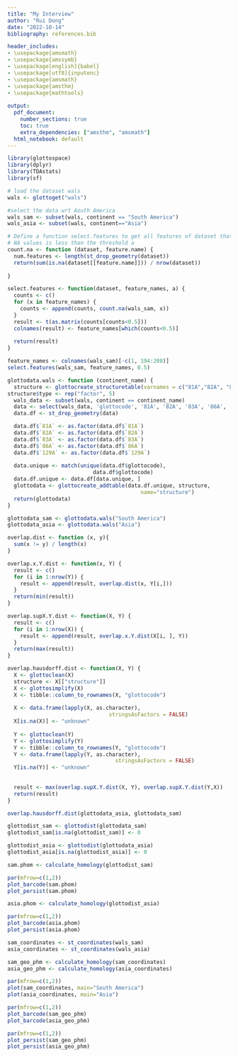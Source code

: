 ```yaml
---
title: "My Interview"
author: "Rui Dong"
date: "2022-10-14"
bibliography: references.bib

header_includes:
- \usepackage{amsmath}
- \usepackage{amssymb}
- \usepackage[english]{babel}
- \usepackage[utf8]{inputenc}
- \usepackage{amsmath}
- \usepackage{amsthm}
- \usepackage{mathtools}
  
output:
  pdf_document:
    number_sections: true
    toc: true
    extra_dependencies: ["amsthm", "amsmath"]
  html_notebook: default
---
```


```{=latex}
\theoremstyle{definition}
\newtheorem{thm}{Theorem}[section]

\theoremstyle{definition}
\newtheorem{defn}{Definition}[section]

\theoremstyle{definition}
\newtheorem{example}{Example}[section]

\newcommand{\se}{\textrm{SE}}
\newcommand{\rse}{\textrm{RSE}}
\newcommand{\tss}{\textrm{TSS}}
\newcommand{\rss}{\textrm{RSS}}
```

```{=latex}
\section{How I can contribute to the SAPPHIRE project}
```


```{=latex}
\subsection{Update the \texttt{glottodist} with different metrics other than Gower's distance}
We can implement other kinds of metrics like listed in \cite{Boriah2008SimilarityMF},
Take Eskin's distance as an example:
$$
S_k(X_k, Y_k)
=
\begin{cases}
1 &\text{if } X_k=Y_k\\
\frac{n_k^2}{n_k^2+2} &\text{otherwise}
\end{cases}
$$
```

```{=latex}
\subsection{The Hausdorff distance of two datasets}
The \textbf{Hausdorff distance} is a qunatity to measure the distance between two subsets of a metric space.
\begin{defn}[Hausdorff distance]
Let $X$ and $Y$ be two subsets of a metric space $(M, d)$.
The Hausdorff distance $d_H(X, Y)$ is given by
$$
d_H(X, Y)
=
\max\left\{\sup_{x\in X}d(x, Y), \sup_{y\in Y}d(X, y)\right\},
$$
where $d(x, Y):= \inf_{y\in Y}d(x,y)$.
\end{defn}

More than that, 
we can take the \textbf{Gromov-Hausdorff distance}, 
which measures the difference between two different datasets,
into account.
```


```{=latex}
\subsection{Topological data analysis (TDA)}
Using topological data analysis methods to analyze the \texttt{glottodata}  
\begin{itemize}
\item Linguistic data analysis: \cite{MR3767893}, \cite{MR4368966}
\item Spatial data: \cite{MR4433804}
\end{itemize}
```

```{=latex}
\subsection{Spectral graph theory methods}
Construct a graph from the \texttt{glottodata} and analyse the graph, for example, analyse the spectrum of the Laplacian operator of the graph or apply heat kernel analysis methods \cite{MR4322668} to analyse the \texttt{ glottodata}.
```

```{=latex}
\section{Some codes}
```


```{=latex}
\subsection{Load the \texttt{wals} datasets}
```

```r
library(glottospace)
library(dplyr)
library(TDAstats)
library(sf)
```

```r
# load the dataset wals
wals <- glottoget("wals")
```

```r
#select the data wrt Aouth America 
wals_sam <- subset(wals, continent == "South America")
wals_asia <- subset(wals, continent=="Asia")
```

```r
# Define a function select.features to get all features of dataset that the percentage of 
# NA values is less than the threshold a
count.na <- function (dataset, feature.name) {
  num.features <- length(st_drop_geometry(dataset))
  return(sum(is.na(dataset[[feature.name]])) / nrow(dataset))
  
}

select.features <- function(dataset, feature_names, a) {
  counts <- c()
  for (x in feature_names) {
    counts <- append(counts, count.na(wals_sam, x))
  }
  result <- t(as.matrix(counts[counts<0.5]))
  colnames(result) <- feature_names[which(counts<0.5)]
  
  return(result)
}
```

```r
feature_names <- colnames(wals_sam)[-c(1, 194:208)]
select.features(wals_sam, feature_names, 0.5)
```

```r
glottodata.wals <- function (continent_name) {
  structure <- glottocreate_structuretable(varnames = c("81A","82A", "83A", "86A", "129A"))
structure$type <- rep("factor", 5)
  wals_data <- subset(wals, continent == continent_name)
  data <- select(wals_data, 'glottocode', '81A', '82A', '83A', '86A', '129A')
  data.df <- st_drop_geometry(data)

  data.df$`81A` <- as.factor(data.df$`81A`)
  data.df$`82A` <- as.factor(data.df$`82A`)
  data.df$`83A` <- as.factor(data.df$`83A`)
  data.df$`86A` <- as.factor(data.df$`86A`)
  data.df$`129A` <- as.factor(data.df$`129A`)
  
  data.unique <- match(unique(data.df$glottocode),
                           data.df$glottocode)
  data.df.unique <- data.df[data.unique, ]
  glottodata <- glottocreate_addtable(data.df.unique, structure,
                                          name="structure")
  return(glottodata)
}

glottodata_sam <- glottodata.wals("South America")
glottodata_asia <- glottodata.wals("Asia")
```


```{=latex}
\subsection{The Hausdorff distance}
```

```r
overlap.dist <- function (x, y){
  sum(x != y) / length(x)
}

overlap.x.Y.dist <- function(x, Y) {
  result <- c()
  for (i in 1:nrow(Y)) {
    result <- append(result, overlap.dist(x, Y[i,]))
  }  
  return(min(result))
}

overlap.supX.Y.dist <- function(X, Y) {
  result <- c()
  for (i in 1:nrow(X)) {
    result <- append(result, overlap.x.Y.dist(X[i, ], Y))
  }
  return(max(result))
}

overlap.hausdorff.dist <- function(X, Y) {
  X <- glottoclean(X)
  structure <- X[["structure"]]
  X <- glottosimplify(X)
  X <- tibble::column_to_rownames(X, "glottocode")
  
  X <- data.frame(lapply(X, as.character),
                                stringsAsFactors = FALSE)
  X[is.na(X)] <- "unknown"
  
  Y <- glottoclean(Y)
  Y <- glottosimplify(Y)
  Y <- tibble::column_to_rownames(Y, "glottocode")
  Y <- data.frame(lapply(Y, as.character),
                                  stringsAsFactors = FALSE)
  Y[is.na(Y)] <- "unknown"
  
  
  result <- max(overlap.supX.Y.dist(X, Y), overlap.supX.Y.dist(Y,X))
  return(result)
}
```

```{=latex}
Compute the Hausdorff distance between South America and Asia:
```

```r
overlap.hausdorff.dist(glottodata_asia, glottodata_sam)
```


```{=latex}
\subsection{TDA}
\subsubsection{The linguistic syntactic data of South America and Asia}
```

```r
glottodist_sam <- glottodist(glottodata_sam)
glottodist_sam[is.na(glottodist_sam)] <- 0

glottodist_asia <- glottodist(glottodata_asia)
glottodist_asia[is.na(glottodist_asia)] <- 0
```



```{=latex}
The persistence barcode and persistence diagram of South America language syntactic structures
```


```r
sam.phom <- calculate_homology(glottodist_sam)

par(mfrow=c(1,2))
plot_barcode(sam.phom)
plot_persist(sam.phom)
```

```{=latex}
The persistence barcode and persistence diagram of Asia language syntactic structures
```


```r
asia.phom <- calculate_homology(glottodist_asia)

par(mfrow=c(1,2))
plot_barcode(asia.phom)
plot_persist(asia.phom)
```

```{=latex}
\subsubsection{The spatial data of South America and Asia}
```

```r
sam_coordinates <- st_coordinates(wals_sam)
asia_coordinates <- st_coordinates(wals_asia)

sam_geo_phm <- calculate_homology(sam_coordinates)
asia_geo_phm <- calculate_homology(asia_coordinates)
```

```r
par(mfrow=c(1,2))
plot(sam_coordinates, main="South America")
plot(asia_coordinates, main="Asia")
```


```{=latex}
The persistence barcodes of spatial data of South America and Asia:
```

```r
par(mfrow=c(1,2))
plot_barcode(sam_geo_phm)
plot_barcode(asia_geo_phm)

```

```{=latex}
The persistence diagrams of spatial data of South America and Asia:
```

```r
par(mfrow=c(1,2))
plot_persist(sam_geo_phm)
plot_persist(asia_geo_phm)
```

```{=latex}
\subsection{Futher codes}
Codes about spectral graph theory methods and heat kernel analysis methods like described in \cite{MR4322668} in the future?
```


```{=latex}
\bibliographystyle{apalike}
\bibliography{references}
```

